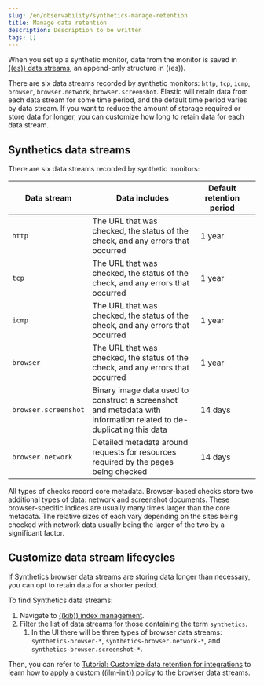 ```yaml
---
slug: /en/observability/synthetics-manage-retention
title: Manage data retention
description: Description to be written
tags: []
---
```


<div id="synthetics-manage-retention"></div>

When you set up a synthetic monitor, data from the monitor is saved in
[((es)) data streams](((ref))/data-streams.html),
an append-only structure in ((es)).

There are six data streams recorded by synthetic monitors: `http`, `tcp`, `icmp`, `browser`, `browser.network`, `browser.screenshot`.
Elastic will retain data from each data stream for some time period,
and the default time period varies by data stream.
If you want to reduce the amount of storage required or store data for longer,
you can customize how long to retain data for each data stream.

<div id="synthetics-manage-retention-data-streams"></div>

## Synthetics data streams

There are six data streams recorded by synthetic monitors:

| Data stream | Data includes | Default retention period |  |
|---|---|---|---|
| `http` | The URL that was checked, the status of the check, and any errors that occurred | 1 year |  |
| `tcp` | The URL that was checked, the status of the check, and any errors that occurred | 1 year |  |
| `icmp` | The URL that was checked, the status of the check, and any errors that occurred | 1 year |  |
| `browser` | The URL that was checked, the status of the check, and any errors that occurred | 1 year |  |
| `browser.screenshot` | Binary image data used to construct a screenshot and metadata with information related to de-duplicating this data | 14 days |  |
| `browser.network` | Detailed metadata around requests for resources required by the pages being checked | 14 days |  |

All types of checks record core metadata.
Browser-based checks store two additional types of data: network and screenshot documents.
These browser-specific indices are usually many times larger than the core metadata.
The relative sizes of each vary depending on the sites being 
checked with network data usually being the larger of the two by a significant factor.

<div id="synthetics-manage-retention-customize"></div>

## Customize data stream lifecycles 

If Synthetics browser data streams are storing data longer than necessary,
you can opt to retain data for a shorter period.

To find Synthetics data streams:

1. Navigate to [((kib)) index management](((ref))/index-mgmt.html).
1. Filter the list of data streams for those containing the term `synthetics`.
    1. In the UI there will be three types of browser data streams: `synthetics-browser-*`, `synthetics-browser.network-*`, and `synthetics-browser.screenshot-*`.

Then, you can refer to [Tutorial: Customize data retention for integrations](((fleet-guide))/data-streams-ilm-tutorial.html) to learn how to apply a custom ((ilm-init)) policy to the browser data streams. 
